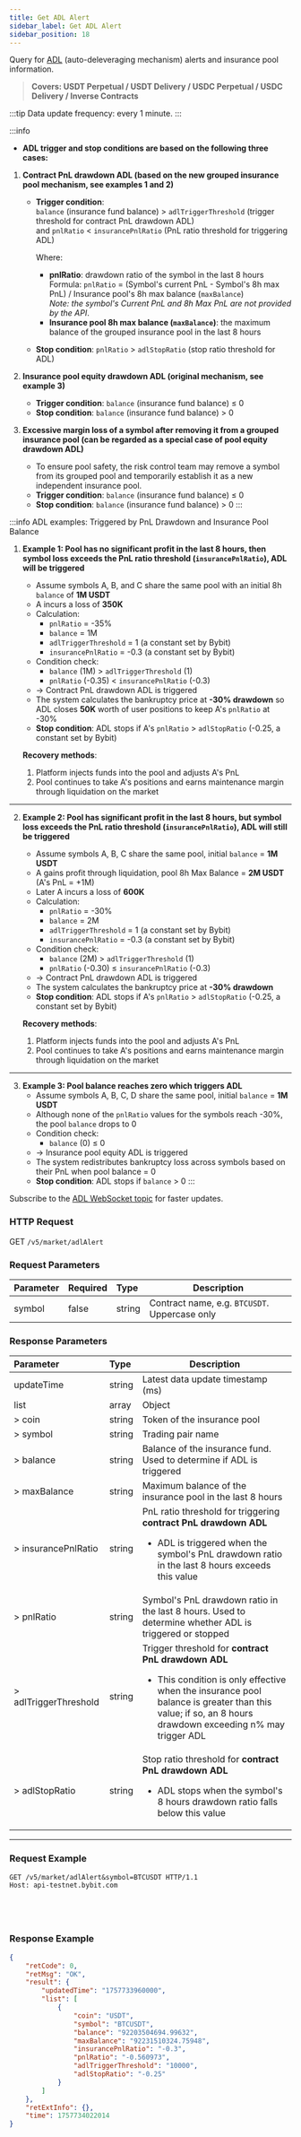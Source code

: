 ```yaml
---
title: Get ADL Alert
sidebar_label: Get ADL Alert
sidebar_position: 18
---
```


Query for [ADL](https://www.bybit.com/en/help-center/article/Auto-Deleveraging-ADL) (auto-deleveraging mechanism) alerts and insurance pool information.
> **Covers: USDT Perpetual / USDT Delivery / USDC Perpetual / USDC Delivery / Inverse Contracts**

:::tip
Data update frequency: every 1 minute.
:::

:::info
- **ADL trigger and stop conditions are based on the following three cases:**

1. **Contract PnL drawdown ADL (based on the new grouped insurance pool mechanism, see examples 1 and 2)**
   - **Trigger condition**:<br/>
     `balance` (insurance fund balance) > `adlTriggerThreshold` (trigger threshold for contract PnL drawdown ADL)<br/>
     and `pnlRatio` < `insurancePnlRatio` (PnL ratio threshold for triggering ADL)

     Where:
     - **pnlRatio**: drawdown ratio of the symbol in the last 8 hours<br/>
       Formula: `pnlRatio` = (Symbol's current PnL - Symbol's 8h max PnL) / Insurance pool's 8h max balance (`maxBalance`)<br/>
       *Note: the symbol's Current PnL and 8h Max PnL are not provided by the API*.
     - **Insurance pool 8h max balance (`maxBalance`)**: the maximum balance of the grouped insurance pool in the last 8 hours

   - **Stop condition**:
     `pnlRatio` > `adlStopRatio` (stop ratio threshold for ADL)

2. **Insurance pool equity drawdown ADL (original mechanism, see example 3)**
   - **Trigger condition**:
     `balance` (insurance fund balance) ≤ 0
   - **Stop condition**:
     `balance` (insurance fund balance) > 0

3. **Excessive margin loss of a symbol after removing it from a grouped insurance pool (can be regarded as a special case of pool equity drawdown ADL)**
   - To ensure pool safety, the risk control team may remove a symbol from its grouped pool and temporarily establish it as a new independent insurance pool.
   - **Trigger condition**:
     `balance` (insurance fund balance) ≤ 0
   - **Stop condition**:
     `balance` (insurance fund balance) > 0
:::

:::info ADL examples: Triggered by PnL Drawdown and Insurance Pool Balance

1. **Example 1: Pool has no significant profit in the last 8 hours, then symbol loss exceeds the PnL ratio threshold (`insurancePnlRatio`), ADL will be triggered**
   - Assume symbols A, B, and C share the same pool with an initial 8h `balance` of **1M USDT**
   - A incurs a loss of **350K**
   - Calculation:
     - `pnlRatio` = -35%
     - `balance` = 1M
     - `adlTriggerThreshold` = 1 (a constant set by Bybit)
     - `insurancePnlRatio` = -0.3 (a constant set by Bybit)
   - Condition check:
     - `balance` (1M) > `adlTriggerThreshold` (1)
     - `pnlRatio` (-0.35) < `insurancePnlRatio` (-0.3)
   - → Contract PnL drawdown ADL is triggered
   - The system calculates the bankruptcy price at **-30% drawdown** so ADL closes **50K** worth of user positions to keep A's `pnlRatio` at -30%
   - **Stop condition**: ADL stops if A's `pnlRatio` > `adlStopRatio` (-0.25, a constant set by Bybit)

   **Recovery methods**:
   1. Platform injects funds into the pool and adjusts A's PnL
   2. Pool continues to take A's positions and earns maintenance margin through liquidation on the market

---

2. **Example 2: Pool has significant profit in the last 8 hours, but symbol loss exceeds the PnL ratio threshold (`insurancePnlRatio`), ADL will still be triggered**
   - Assume symbols A, B, C share the same pool, initial `balance` = **1M USDT**
   - A gains profit through liquidation, pool 8h Max Balance = **2M USDT** (A's PnL = +1M)
   - Later A incurs a loss of **600K**
   - Calculation:
     - `pnlRatio` = -30%
     - `balance` = 2M
     - `adlTriggerThreshold` = 1 (a constant set by Bybit)
     - `insurancePnlRatio` = -0.3 (a constant set by Bybit)
   - Condition check:
     - `balance` (2M) > `adlTriggerThreshold` (1)
     - `pnlRatio` (-0.30) ≤ `insurancePnlRatio` (-0.3)
   - → Contract PnL drawdown ADL is triggered
   - The system calculates the bankruptcy price at **-30% drawdown**
   - **Stop condition**: ADL stops if A's `pnlRatio` > `adlStopRatio` (-0.25, a constant set by Bybit)

   **Recovery methods**:
   1. Platform injects funds into the pool and adjusts A's PnL
   2. Pool continues to take A's positions and earns maintenance margin through liquidation on the market

---

3. **Example 3: Pool balance reaches zero which triggers ADL**
   - Assume symbols A, B, C, D share the same pool, initial `balance` = **1M USDT**
   - Although none of the `pnlRatio` values for the symbols reach -30%, the pool `balance` drops to 0
   - Condition check:
     - `balance` (0) ≤ 0
   - → Insurance pool equity ADL is triggered
   - The system redistributes bankruptcy loss across symbols based on their PnL when pool balance = 0
   - **Stop condition**: ADL stops if `balance` > 0
:::

Subscribe to the [ADL WebSocket topic](/docs/v5/websocket/public/adl-alert) for faster updates.

### HTTP Request
GET `/v5/market/adlAlert`

### Request Parameters
| Parameter | Required | Type   | Description |
|:----------|:---------|:-------|-------------|
|symbol     | false    | string | Contract name, e.g. `BTCUSDT`. Uppercase only |

### Response Parameters
| Parameter | Type   | Description |
|:----------|:------ |-------------|
|updateTime | string | Latest data update timestamp (ms) |
|list       | array  | Object |
|> coin     | string | Token of the insurance pool |
|> symbol   | string | Trading pair name |
|> balance  | string | Balance of the insurance fund. Used to determine if ADL is triggered |
|> maxBalance | string | Maximum balance of the insurance pool in the last 8 hours |
|> insurancePnlRatio | string | PnL ratio threshold for triggering **contract PnL drawdown ADL** <ul><li>ADL is triggered when the symbol's PnL drawdown ratio in the last 8 hours exceeds this value</li></ul> |
|> pnlRatio | string | Symbol's PnL drawdown ratio in the last 8 hours. Used to determine whether ADL is triggered or stopped |
|> adlTriggerThreshold | string | Trigger threshold for **contract PnL drawdown ADL** <ul><li>This condition is only effective when the insurance pool balance is greater than this value; if so, an 8 hours drawdown exceeding n% may trigger ADL</li></ul> |
|> adlStopRatio | string | Stop ratio threshold for **contract PnL drawdown ADL** <ul><li>ADL stops when the symbol's 8 hours drawdown ratio falls below this value</li></ul> |

---

### Request Example

<Tabs groupId="programming-languages">
<TabItem value="http" label="HTTP">

```http
GET /v5/market/adlAlert&symbol=BTCUSDT HTTP/1.1
Host: api-testnet.bybit.com
```

</TabItem>
<TabItem value="python" label="Python">

```python

```

</TabItem>
<TabItem value="Go" label="Go">

```go

```

</TabItem>
<TabItem value="java" label="Java">

```java

```

</TabItem>
<TabItem value="Node" label="Node.js">

```n4js

```

</TabItem>
</Tabs>

### Response Example

```json
{
    "retCode": 0,
    "retMsg": "OK",
    "result": {
        "updatedTime": "1757733960000",
        "list": [
            {
                "coin": "USDT",
                "symbol": "BTCUSDT",
                "balance": "92203504694.99632",
                "maxBalance": "92231510324.75948",
                "insurancePnlRatio": "-0.3",
                "pnlRatio": "-0.560973",
                "adlTriggerThreshold": "10000",
                "adlStopRatio": "-0.25"
            }
        ]
    },
    "retExtInfo": {},
    "time": 1757734022014
}
```
